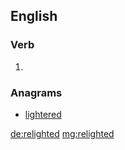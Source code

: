 ==English==

===Verb===
{{head|en|verb form}}

# {{en-past of|relight}}

===Anagrams===
* [[lightered#English|lightered]]

[[de:relighted]]
[[mg:relighted]]